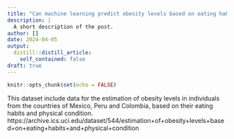 ```yaml
---
title: "Can machine learning predict obesity levels based on eating habits and physical condition?"
description: |
  A short description of the post.
author: []
date: 2024-04-05
output:
  distill::distill_article:
    self_contained: false
draft: true
---
```



```r
knitr::opts_chunk$set(echo = FALSE)
```


This dataset include data for the estimation of obesity levels in individuals from the countries of Mexico, Peru and Colombia, based on their eating habits and physical condition.
https://archive.ics.uci.edu/dataset/544/estimation+of+obesity+levels+based+on+eating+habits+and+physical+condition

